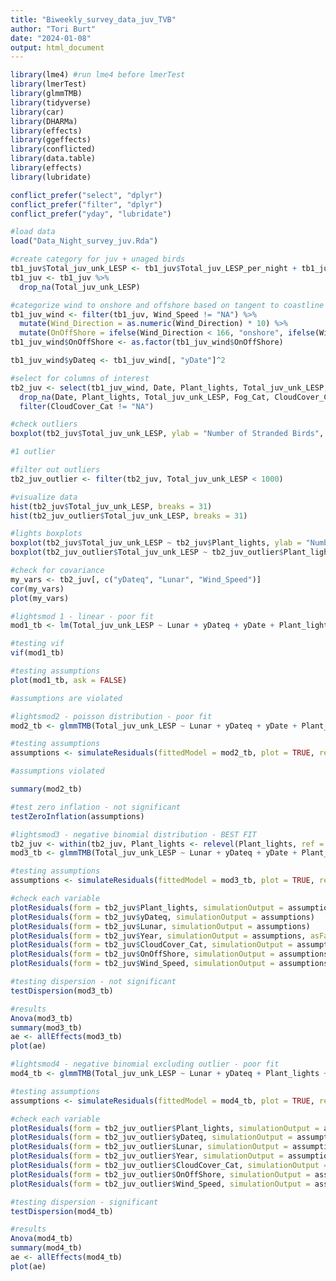 ```yaml
---
title: "Biweekly_survey_data_juv_TVB"
author: "Tori Burt"
date: "2024-01-08"
output: html_document
---
```


```r

library(lme4) #run lme4 before lmerTest 
library(lmerTest)
library(glmmTMB)
library(tidyverse)
library(car)
library(DHARMa)
library(effects)
library(ggeffects)
library(conflicted)
library(data.table)
library(effects)
library(lubridate)

conflict_prefer("select", "dplyr")
conflict_prefer("filter", "dplyr")
conflict_prefer("yday", "lubridate")

```

```r

#load data
load("Data_Night_survey_juv.Rda")

#create category for juv + unaged birds
tb1_juv$Total_juv_unk_LESP <- tb1_juv$Total_juv_LESP_per_night + tb1_juv$Total_unk_LESP_per_night
tb1_juv <- tb1_juv %>%
  drop_na(Total_juv_unk_LESP)

#categorize wind to onshore and offshore based on tangent to coastline
tb1_juv_wind <- filter(tb1_juv, Wind_Speed != "NA") %>%
  mutate(Wind_Direction = as.numeric(Wind_Direction) * 10) %>%
  mutate(OnOffShore = ifelse(Wind_Direction < 166, "onshore", ifelse(Wind_Direction > 346, "onshore", "offshore")))
tb1_juv_wind$OnOffShore <- as.factor(tb1_juv_wind$OnOffShore)

tb1_juv_wind$yDateq <- tb1_juv_wind[, "yDate"]^2

#select for columns of interest
tb2_juv <- select(tb1_juv_wind, Date, Plant_lights, Total_juv_unk_LESP, Fog_Cat, CloudCover_Cat, yDate, yDateq, Lunar, Year, Wind_Speed, OnOffShore) %>%
  drop_na(Date, Plant_lights, Total_juv_unk_LESP, Fog_Cat, CloudCover_Cat, yDateq, Lunar, Year, Wind_Speed, OnOffShore) %>%
  filter(CloudCover_Cat != "NA") 

```

```r

#check outliers
boxplot(tb2_juv$Total_juv_unk_LESP, ylab = "Number of Stranded Birds", xlab = "")

#1 outlier

#filter out outliers
tb2_juv_outlier <- filter(tb2_juv, Total_juv_unk_LESP < 1000)

#visualize data
hist(tb2_juv$Total_juv_unk_LESP, breaks = 31)
hist(tb2_juv_outlier$Total_juv_unk_LESP, breaks = 31)

#lights boxplots
boxplot(tb2_juv$Total_juv_unk_LESP ~ tb2_juv$Plant_lights, ylab = "Number of Stranded Birds", xlab = "")
boxplot(tb2_juv_outlier$Total_juv_unk_LESP ~ tb2_juv_outlier$Plant_lights, ylab = "Number of Stranded Birds", xlab = "")

#check for covariance
my_vars <- tb2_juv[, c("yDateq", "Lunar", "Wind_Speed")]
cor(my_vars)
plot(my_vars)

#lightsmod 1 - linear - poor fit
mod1_tb <- lm(Total_juv_unk_LESP ~ Lunar + yDateq + yDate + Plant_lights + Wind_Speed + OnOffShore + CloudCover_Cat + Year, data = tb2_juv)

#testing vif
vif(mod1_tb)

#testing assumptions
plot(mod1_tb, ask = FALSE)

#assumptions are violated

#lightsmod2 - poisson distribution - poor fit
mod2_tb <- glmmTMB(Total_juv_unk_LESP ~ Lunar + yDateq + yDate + Plant_lights + Wind_Speed + OnOffShore + CloudCover_Cat + Year, data = tb2_juv, family = poisson(link = "log"))

#testing assumptions
assumptions <- simulateResiduals(fittedModel = mod2_tb, plot = TRUE, refit = FALSE)

#assumptions violated

summary(mod2_tb)

#test zero inflation - not significant
testZeroInflation(assumptions)

#lightsmod3 - negative binomial distribution - BEST FIT
tb2_juv <- within(tb2_juv, Plant_lights <- relevel(Plant_lights, ref = "On"))
mod3_tb <- glmmTMB(Total_juv_unk_LESP ~ Lunar + yDateq + yDate + Plant_lights + Wind_Speed + OnOffShore + Year + CloudCover_Cat, data = tb2_juv, family = nbinom1(link = "log"))

#testing assumptions
assumptions <- simulateResiduals(fittedModel = mod3_tb, plot = TRUE, refit = FALSE)

#check each variable
plotResiduals(form = tb2_juv$Plant_lights, simulationOutput = assumptions, asFactor = T)
plotResiduals(form = tb2_juv$yDateq, simulationOutput = assumptions)
plotResiduals(form = tb2_juv$Lunar, simulationOutput = assumptions)
plotResiduals(form = tb2_juv$Year, simulationOutput = assumptions, asFactor = T)
plotResiduals(form = tb2_juv$CloudCover_Cat, simulationOutput = assumptions, asFactor = T)
plotResiduals(form = tb2_juv$OnOffShore, simulationOutput = assumptions, asFactor = T)
plotResiduals(form = tb2_juv$Wind_Speed, simulationOutput = assumptions)

#testing dispersion - not significant
testDispersion(mod3_tb)

#results
Anova(mod3_tb)
summary(mod3_tb)
ae <- allEffects(mod3_tb)
plot(ae)

#lightsmod4 - negative binomial excluding outlier - poor fit
mod4_tb <- glmmTMB(Total_juv_unk_LESP ~ Lunar + yDateq + Plant_lights + OnOffShore + Year + CloudCover_Cat, data = tb2_juv_outlier, family = nbinom1(link = "log"))

#testing assumptions
assumptions <- simulateResiduals(fittedModel = mod4_tb, plot = TRUE, refit = FALSE)

#check each variable
plotResiduals(form = tb2_juv_outlier$Plant_lights, simulationOutput = assumptions, asFactor = T)
plotResiduals(form = tb2_juv_outlier$yDateq, simulationOutput = assumptions)
plotResiduals(form = tb2_juv_outlier$Lunar, simulationOutput = assumptions)
plotResiduals(form = tb2_juv_outlier$Year, simulationOutput = assumptions, asFactor = T)
plotResiduals(form = tb2_juv_outlier$CloudCover_Cat, simulationOutput = assumptions, asFactor = T)
plotResiduals(form = tb2_juv_outlier$OnOffShore, simulationOutput = assumptions, asFactor = T)
plotResiduals(form = tb2_juv_outlier$Wind_Speed, simulationOutput = assumptions)

#testing dispersion - significant
testDispersion(mod4_tb)

#results
Anova(mod4_tb)
summary(mod4_tb)
ae <- allEffects(mod4_tb)
plot(ae)

```
